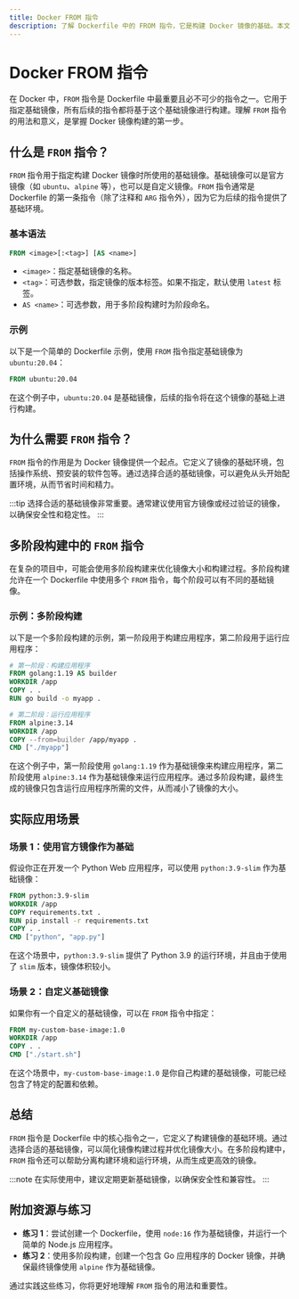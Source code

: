 ```yaml
---
title: Docker FROM 指令
description: 了解 Dockerfile 中的 FROM 指令，它是构建 Docker 镜像的基础。本文将从基础概念到实际应用，逐步讲解如何使用 FROM 指令。
---
```


# Docker FROM 指令

在 Docker 中，`FROM` 指令是 Dockerfile 中最重要且必不可少的指令之一。它用于指定基础镜像，所有后续的指令都将基于这个基础镜像进行构建。理解 `FROM` 指令的用法和意义，是掌握 Docker 镜像构建的第一步。

## 什么是 `FROM` 指令？

`FROM` 指令用于指定构建 Docker 镜像时所使用的基础镜像。基础镜像可以是官方镜像（如 `ubuntu`、`alpine` 等），也可以是自定义镜像。`FROM` 指令通常是 Dockerfile 的第一条指令（除了注释和 `ARG` 指令外），因为它为后续的指令提供了基础环境。

### 基本语法

```dockerfile
FROM <image>[:<tag>] [AS <name>]
```

- `<image>`：指定基础镜像的名称。
- `<tag>`：可选参数，指定镜像的版本标签。如果不指定，默认使用 `latest` 标签。
- `AS <name>`：可选参数，用于多阶段构建时为阶段命名。

### 示例

以下是一个简单的 Dockerfile 示例，使用 `FROM` 指令指定基础镜像为 `ubuntu:20.04`：

```dockerfile
FROM ubuntu:20.04
```

在这个例子中，`ubuntu:20.04` 是基础镜像，后续的指令将在这个镜像的基础上进行构建。

## 为什么需要 `FROM` 指令？

`FROM` 指令的作用是为 Docker 镜像提供一个起点。它定义了镜像的基础环境，包括操作系统、预安装的软件包等。通过选择合适的基础镜像，可以避免从头开始配置环境，从而节省时间和精力。

:::tip
选择合适的基础镜像非常重要。通常建议使用官方镜像或经过验证的镜像，以确保安全性和稳定性。
:::

## 多阶段构建中的 `FROM` 指令

在复杂的项目中，可能会使用多阶段构建来优化镜像大小和构建过程。多阶段构建允许在一个 Dockerfile 中使用多个 `FROM` 指令，每个阶段可以有不同的基础镜像。

### 示例：多阶段构建

以下是一个多阶段构建的示例，第一阶段用于构建应用程序，第二阶段用于运行应用程序：

```dockerfile
# 第一阶段：构建应用程序
FROM golang:1.19 AS builder
WORKDIR /app
COPY . .
RUN go build -o myapp .

# 第二阶段：运行应用程序
FROM alpine:3.14
WORKDIR /app
COPY --from=builder /app/myapp .
CMD ["./myapp"]
```

在这个例子中，第一阶段使用 `golang:1.19` 作为基础镜像来构建应用程序，第二阶段使用 `alpine:3.14` 作为基础镜像来运行应用程序。通过多阶段构建，最终生成的镜像只包含运行应用程序所需的文件，从而减小了镜像的大小。

## 实际应用场景

### 场景 1：使用官方镜像作为基础

假设你正在开发一个 Python Web 应用程序，可以使用 `python:3.9-slim` 作为基础镜像：

```dockerfile
FROM python:3.9-slim
WORKDIR /app
COPY requirements.txt .
RUN pip install -r requirements.txt
COPY . .
CMD ["python", "app.py"]
```

在这个场景中，`python:3.9-slim` 提供了 Python 3.9 的运行环境，并且由于使用了 `slim` 版本，镜像体积较小。

### 场景 2：自定义基础镜像

如果你有一个自定义的基础镜像，可以在 `FROM` 指令中指定：

```dockerfile
FROM my-custom-base-image:1.0
WORKDIR /app
COPY . .
CMD ["./start.sh"]
```

在这个场景中，`my-custom-base-image:1.0` 是你自己构建的基础镜像，可能已经包含了特定的配置和依赖。

## 总结

`FROM` 指令是 Dockerfile 中的核心指令之一，它定义了构建镜像的基础环境。通过选择合适的基础镜像，可以简化镜像构建过程并优化镜像大小。在多阶段构建中，`FROM` 指令还可以帮助分离构建环境和运行环境，从而生成更高效的镜像。

:::note
在实际使用中，建议定期更新基础镜像，以确保安全性和兼容性。
:::

## 附加资源与练习

- **练习 1**：尝试创建一个 Dockerfile，使用 `node:16` 作为基础镜像，并运行一个简单的 Node.js 应用程序。
- **练习 2**：使用多阶段构建，创建一个包含 Go 应用程序的 Docker 镜像，并确保最终镜像使用 `alpine` 作为基础镜像。

通过实践这些练习，你将更好地理解 `FROM` 指令的用法和重要性。